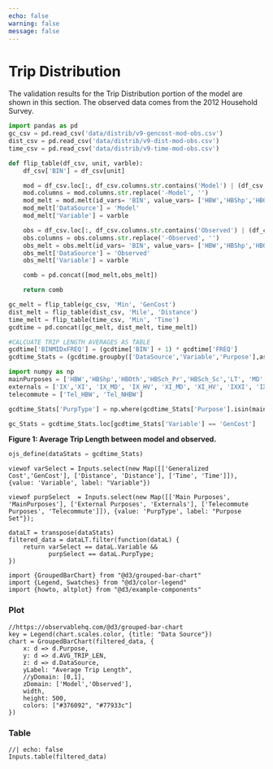 ```yaml
---
echo: false
warning: false
message: false
---
```


# Trip Distribution
The validation results for the Trip Distribution portion of the model are shown in this section. The observed data comes from the 2012 Household Survey. 


```python
import pandas as pd
gc_csv = pd.read_csv('data/distrib/v9-gencost-mod-obs.csv')
dist_csv = pd.read_csv('data/distrib/v9-dist-mod-obs.csv')
time_csv = pd.read_csv('data/distrib/v9-time-mod-obs.csv')
```

```python
def flip_table(df_csv, unit, varble):
    df_csv['BIN'] = df_csv[unit]

    mod = df_csv.loc[:, df_csv.columns.str.contains('Model') | (df_csv.columns == 'BIN')]
    mod.columns = mod.columns.str.replace('-Model', '')
    mod_melt = mod.melt(id_vars= 'BIN', value_vars= ['HBW','HBShp','HBOth','HBSch_Pr','HBSch_Sc','LT', 'MD', 'HV','IX','XI', 'IX_MD', 'IX_HV', 'XI_MD', 'XI_HV', 'IXXI', 'IXXI_MD', 'IXXI_HV', 'Tel_HBW', 'Tel_NHBW'], var_name= 'Purpose', value_name = 'FREQ' )
    mod_melt['DataSource'] = 'Model'
    mod_melt['Variable'] = varble  

    obs = df_csv.loc[:, df_csv.columns.str.contains('Observed') | (df_csv.columns == 'BIN')]
    obs.columns = obs.columns.str.replace('-Observed', '')
    obs_melt = obs.melt(id_vars= 'BIN', value_vars= ['HBW','HBShp','HBOth','HBSch_Pr','HBSch_Sc','LT', 'MD','HV','IX','XI'], var_name= 'Purpose', value_name = 'FREQ' )
    obs_melt['DataSource'] = 'Observed'
    obs_melt['Variable'] = varble

    comb = pd.concat([mod_melt,obs_melt])

    return comb
```

```python
gc_melt = flip_table(gc_csv, 'Min', 'GenCost')
dist_melt = flip_table(dist_csv, 'Mile', 'Distance')
time_melt = flip_table(time_csv, 'Min', 'Time')
gcdtime = pd.concat([gc_melt, dist_melt, time_melt])
```

```python
#CALCUATE TRIP LENGTH AVERAGES AS TABLE
gcdtime['BINMIDxFREQ'] = (gcdtime['BIN'] + 1) * gcdtime['FREQ']
gcdtime_Stats = (gcdtime.groupby(['DataSource','Variable','Purpose'],as_index=False).agg(FREQ_SUM=('FREQ','sum'),AVG_TRIP_LEN=('BINMIDxFREQ','sum'))) # ADDING BINMIDxFREQ to get Avg Trip Length only works if FREQ sum = 1
```

```python
import numpy as np
mainPurposes = ['HBW','HBShp','HBOth','HBSch_Pr','HBSch_Sc','LT', 'MD','HV']
externals = ['IX','XI', 'IX_MD', 'IX_HV', 'XI_MD', 'XI_HV', 'IXXI', 'IXXI_MD', 'IXXI_HV']
telecommute = ['Tel_HBW', 'Tel_NHBW']

gcdtime_Stats['PurpType'] = np.where(gcdtime_Stats['Purpose'].isin(mainPurposes), 'MainPurposes', np.where(gcdtime_Stats['Purpose'].isin(externals), 'Externals', 'Telecommute'))

gc_Stats = gcdtime_Stats.loc[gcdtime_Stats['Variable'] == 'GenCost']
```

**Figure 1: Average Trip Length between model and observed.**
```python
ojs_define(dataStats = gcdtime_Stats)
```

```ojs
viewof varSelect = Inputs.select(new Map([['Generalized Cost','GenCost'], ['Distance', 'Distance'], ['Time', 'Time']]), {value: 'Variable', label: "Variable"})

viewof purpSelect  = Inputs.select(new Map([['Main Purposes', 'MainPurposes'], ['External Purposes', 'Externals'], ['Telecommute Purposes', 'Telecommute']]), {value: 'PurpType', label: "Purpose Set"});
```

```ojs
dataLT = transpose(dataStats)
filtered_data = dataLT.filter(function(dataL) {
    return varSelect == dataL.Variable &&
           purpSelect == dataL.PurpType;
})
```

```ojs
import {GroupedBarChart} from "@d3/grouped-bar-chart"
import {Legend, Swatches} from "@d3/color-legend"
import {howto, altplot} from "@d3/example-components"
```

::: {.panel-tabset}

### Plot
```ojs
//https://observablehq.com/@d3/grouped-bar-chart
key = Legend(chart.scales.color, {title: "Data Source"})
chart = GroupedBarChart(filtered_data, {
    x: d => d.Purpose,
    y: d => d.AVG_TRIP_LEN,
    z: d => d.DataSource,
    yLabel: "Average Trip Length",
    //yDomain: [0,1],
    zDomain: ['Model','Observed'],
    width,
    height: 500,
    colors: ["#376092", "#77933c"]
})
```


### Table
```ojs
//| echo: false
Inputs.table(filtered_data)
```

:::